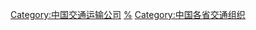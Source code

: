 [[Category:中国交通运输公司|Category:中国交通运输公司]]
[[Category:中国各省公司|%]]
[[Category:中国各省交通组织|Category:中国各省交通组织]]